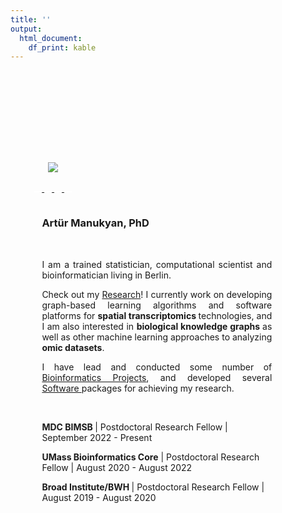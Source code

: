 ```yaml
---
title: ''
output:
  html_document:
    df_print: kable
---
```


<script type="module" src="https://unpkg.com/ionicons@7.1.0/dist/ionicons/ionicons.esm.js"></script>

<style>
img {
  display: inline;
  margin: 0 auto;
  height: auto;
  width=100%
  <!-- width: auto; -->
}
<!-- .image_td { -->
<!--   text-align:center; -->
<!--   width:27%;  -->
<!--   height: 70%; -->
<!--   border-radius: 50%; -->
<!--   overflow: hidden; -->
<!--   position: relative; -->
<!-- } -->
.button {
  <!-- display: flex; -->
  display:inline-block
  height: 100%
  <!-- width: 15% -->
  padding: 1;
  border: none;
  outline: none;
  border-radius: 5px;
  overflow: hidden;
  sans-serif;
  cursor: pointer;
  transition: all 160ms ease-in;
  background: "#FFFFFF";
}
.button:active {
  transform: scale(.80)
}
.button__icon {
  color: black;
  font-size: 2.7em;
  height: 100%;
  width: 100%;
}
</style>

<br><br><br><br><br><br>

<div style = "width:27%; text-align: center; float: left; position:relative;">
  <br>
  <img src="image/artur.png">      
  <br>
  <a href="https://scholar.google.com/citations?user=5OrlhE8AAAAJ&hl=en&oi=ao">
    <button class = "button" style = "background: #FFFFFF;">
      <span class= "button__icon"> <ion-icon name="logo-google"></ion-icon> </span>
    </button>
  </a>
  <a href="https://www.linkedin.com/in/art%C3%BCr-manukyan-a2071890/">
    <button class = "button" style = "background: #FFFFFF;">
      <span class= "button__icon"> <ion-icon name="logo-linkedin"></ion-icon> </span>
    </button>
  </a>
  <a href="https://github.com/Artur-man">
    <button class = "button" style = "background: #FFFFFF;">
      <span class= "button__icon"> <ion-icon name="logo-github"></ion-icon> </span>
    </button>
  </a>
  <a href="https://twitter.com/ArturMa75503143">
    <button class = "button" style = "background: #FFFFFF;">
      <span class= "button__icon"> <ion-icon name="logo-twitter"></ion-icon> </span>
    </button>
  </a>
</div>
<div style="width:73%; vertical-align: text-top; padding-left: 10%; float: left;">
  <h3>Artür Manukyan, PhD</h3>
  <br>
  <p style="text-align: justify">
    I am a trained statistician, computational scientist and bioinformatician living in Berlin. 
  </p>
  <p style="text-align: justify">
    Check out my <a href="research.html"> Research</a>! I currently work on developing graph-based learning algorithms and software platforms for <strong> spatial transcriptomics </strong> technologies, and I am also interested in <strong> biological knowledge graphs </strong> as well as other machine learning approaches to analyzing <strong> omic datasets</strong>.
  </p>
  <p style="text-align: justify"> 
    I have lead and conducted some number of <a href="projects.html"> Bioinformatics Projects</a>, and developed several <a href="software.html"> Software </a> packages for achieving my research.
  </p>
  <br>
  <p> <strong>MDC BIMSB </strong> | Postdoctoral Research Fellow | September 2022 - Present </p>
  <p> <strong>UMass Bioinformatics Core</strong> | Postdoctoral Research Fellow | August 2020 - August 2022 </p>
  <p> <strong>Broad Institute/BWH </strong> | Postdoctoral Research Fellow | August 2019 - August 2020 </p>
</div>